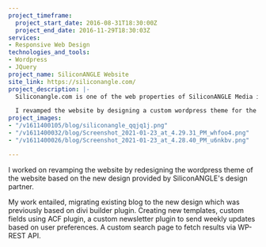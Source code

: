 ```yaml
---
project_timeframe:
  project_start_date: 2016-08-31T18:30:00Z
  project_end_date: 2016-11-29T18:30:03Z
services:
- Responsive Web Design
technologies_and_tools:
- Wordpress
- JQuery
project_name: SiliconANGLE Website
site_link: https://siliconangle.com/
project_description: |-
  Siliconangle.com is one of the web properties of SiliconANGLE Media inc. It is an online magazine focussing on tech and startup news.

  I revamped the website by designing a custom wordpress theme for the website based on the provided design.
project_images:
- "/v1611400105/blog/siliconangle_qqjq1j.png"
- "/v1611400032/blog/Screenshot_2021-01-23_at_4.29.31_PM_whfoo4.png"
- "/v1611400026/blog/Screenshot_2021-01-23_at_4.28.40_PM_u6nkbv.png"

---
```

I worked on revamping the website by redesigning the wordpress theme of the website based on the new design provided by SiliconANGLE's design partner.

My work entailed, migrating existing blog to the new design which was previously based on divi builder plugin. Creating new templates, custom fields using ACF plugin, a custom newsletter plugin to send weekly updates based on user preferences. A custom search page to fetch results via WP-REST API.